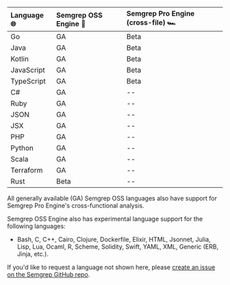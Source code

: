 <div id="language-support-table">

| Language 🌐 | Semgrep OSS Engine 🐛   | Semgrep Pro Engine (cross-file) 🏎️ 
|:---------- |:----------------------------|:---------------------------|
| Go         | GA | Beta | ✅ |                         
| Java       | GA | Beta | ✅ |      
| Kotlin     | GA | Beta | ✅ |                
| JavaScript | GA | Beta | ✅ | 
| TypeScript | GA | Beta | ✅ |
| C#         | GA | -- | ✅ |
| Ruby       | GA | -- | ✅ |                      
| JSON       | GA | -- | ✅ |                    
| JSX        | GA | -- | ✅ |                       
| PHP        | GA | -- | ✅ |                   
| Python     | GA | -- | ✅ |                        
| Scala      | GA | -- | ✅ |                       
| Terraform  | GA | -- | ✅ |      
| Rust       | Beta | -- | ✅ |                 

All generally available (GA) Semgrep OSS languages also have support for Semgrep Pro Engine's cross-functional analysis. 

Semgrep OSS Engine also has experimental language support for the following languages:
* Bash, C, C++, Cairo, Clojure, Dockerfile, Elixir, HTML, Jsonnet, Julia, Lisp, Lua, Ocaml, R, Scheme, Solidity, Swift, YAML, XML, Generic (ERB, Jinja, etc.).

If you'd like to request a language not shown here, please [create an issue on the Semgrep GitHub repo](https://github.com/returntocorp/semgrep/issues). 

</div>

<!--  For readability, please keep each column in alphabetical order. -->
<!-- coupling: Should match what is in semgrep-core/tests/Test.ml Maturity level testing. -->
<!-- imports: This file is currently imported to: index.md, supported-languages.md -->
